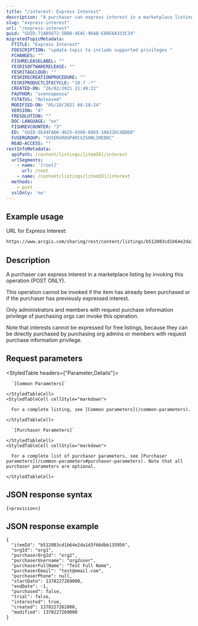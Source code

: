 ```yaml
---
title: "/interest: Express Interest"
description: "A purchaser can express interest in a marketplace listing by invoking this operation (POST ONLY)."
slug: "express-interest"
url: "/express-interest"
guid: "GUID-71AB5672-5BD0-4EAC-96AB-E88E6A333C34"
migratedTopicMetadata:
  FTITLE: "Express Interest"
  FDESCRIPTION: "update topic to include supported privileges "
  FCHANGES: ""
  FISHRELEASELABEL: ""
  FESRISOFTWARERELEASE: ""
  FESRITAGCLOUD: ""
  FESRIRECREATIONPROCEDURE: ""
  FESRIPRODUCTLIFECYCLE: "10.7 -*"
  CREATED-ON: "26/02/2021 21:49:22"
  FAUTHOR: "svennapoosa"
  FSTATUS: "Released"
  MODIFIED-ON: "05/10/2021 08:18:24"
  VERSION: "4"
  FRESOLUTION: ""
  DOC-LANGUAGE: "en"
  FISHREVCOUNTER: "3"
  ED: "GUID-5E44FAD6-4625-4300-8865-10A32DC4DDD0"
  FUSERGROUP: "VUSERGROUPARCGISONLINEDOC"
  READ-ACCESS: ""
restInfoMetadata:
  apiPath: /content/listings/[itemID]/interest
  urlSegments:
    - name: '[root]'
      url: /root
    - name: /content/listings/[itemID]/interest
  methods:
    - post
  sslOnly: 'no'
---
```


## Example usage

URL for Express Interest:

```markdown
https://www.arcgis.com/sharing/rest/content/listings/b512083cd1b64e2da1d3f66dbb135956/interest
``` 

## Description

A purchaser can express interest in a marketplace listing by invoking this operation (POST ONLY). 

This operation cannot be invoked if the item has already been purchased or if the purchaser has previously expressed interest. 

Only administrators and members with request purchase information privilege of purchasing orgs can invoke this operation. 

Note that interests cannot be expressed for free listings, because they can be directly purchased by purchasing org admins or members with request purchase information privilege.

## Request parameters 

<StyledTable headers={"Parameter,Details"}>
  <StyledTableRow>
    <StyledTableCell cellStyle="markdown">

      `[Common Parameters]` 

    </StyledTableCell>
    <StyledTableCell cellStyle="markdown">

      For a complete listing, see [Common parameters](/common-parameters).

    </StyledTableCell>
  </StyledTableRow>
  <StyledTableRow>
    <StyledTableCell cellStyle="markdown">

      `[Purchaser Parameters]` 

    </StyledTableCell>
    <StyledTableCell cellStyle="markdown">

      For a complete list of purchaser parameters, see [Purchaser parameters](/common-parameters#purchaser-parameters). Note that all purchaser parameters are optional.

    </StyledTableCell>
  </StyledTableRow>
</StyledTable>

## JSON response syntax

```other
{<provision>}
```

## JSON response example

```other
{
  "itemId": "b512083cd1b64e2da1d3f66dbb135956",
  "orgId": "org1",
  "purchaserOrgId": "org2",
  "purchaserUsername": "org2user",
  "purchaserFullName": "Test Full Name",
  "purchaserEmail": "test@email.com",
  "purchaserPhone": null,
  "startDate": 1378227269000,
  "endDate": -1,
  "purchased": false,
  "trial": false,
  "interested": true,
  "created": 1378227262000,
  "modified": 1378227269000
}
```

 
